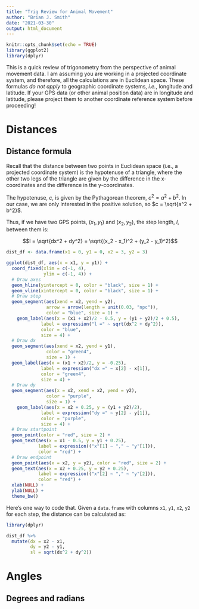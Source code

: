 ```yaml
---
title: "Trig Review for Animal Movement"
author: "Brian J. Smith"
date: "2021-03-30"
output: html_document
---
```


```r
knitr::opts_chunk$set(echo = TRUE)
library(ggplot2)
library(dplyr)
```

This is a quick review of trigonometry from the perspective of animal movement data. I am assuming you are working in a projected coordinate system, and therefore, all the calculations are in Euclidean space. These formulas *do not apply* to geographic coordinate systems, *i.e.*, longitude and latitude. If your GPS data (or other animal position data) are in longitude and latitude, please project them to another coordinate reference system before proceeding!

# Distances

## Distance formula

Recall that the distance between two points in Euclidean space (i.e., a projected coordinate system) is the hypotenuse of a triangle, where the other two legs of the triangle are given by the difference in the x-coordinates and the difference in the y-coordinates. 

The hypotenuse, $c$, is given by the Pythagorean theorem, $c^2 = a^2 + b^2$. In our case, we are only interested in the positive solution, so $c = \sqrt{a^2 + b^2}$.

Thus, if we have two GPS points, $(x_1, y_1)$ and $(x_2, y_2)$, the step length, $l$, between them is:

$$l = \sqrt{dx^2 + dy^2} = \sqrt{(x_2 - x_1)^2 + (y_2 - y_1)^2}$$

```r
dist_df <- data.frame(x1 = 0, y1 = 0, x2 = 3, y2 = 3)

ggplot(dist_df, aes(x = x1, y = y1)) + 
  coord_fixed(xlim = c(-1, 4), 
              ylim = c(-1, 4)) +
  # Draw axes
  geom_hline(yintercept = 0, color = "black", size = 1) +
  geom_vline(xintercept = 0, color = "black", size = 1) +
  # Draw step
  geom_segment(aes(xend = x2, yend = y2),
               arrow = arrow(length = unit(0.03, "npc")),
               color = "blue", size = 1) +
    geom_label(aes(x = (x1 + x2)/2 - 0.5, y = (y1 + y2)/2 + 0.5),
             label = expression("l =" ~ sqrt(dx^2 + dy^2)),
             color = "blue",
             size = 4) +
  # Draw dx
  geom_segment(aes(xend = x2, yend = y1),
               color = "green4", 
               size = 1) +
  geom_label(aes(x = (x1 + x2)/2, y = -0.25),
             label = expression("dx =" ~ x[2] - x[1]),
             color = "green4",
             size = 4) +
  # Draw dy
  geom_segment(aes(x = x2, xend = x2, yend = y2),
               color = "purple", 
               size = 1) +
    geom_label(aes(x = x2 + 0.25, y = (y1 + y2)/2),
             label = expression("dy =" ~ y[2] - y[1]),
             color = "purple",
             size = 4) +
  # Draw startpoint
  geom_point(color = "red", size = 2) +
  geom_text(aes(x = x1 - 0.5, y = y1 + 0.25),
            label = expression(("x"[1] ~ "," ~ "y"[1])),
            color = "red") +
  # Draw endpoint
  geom_point(aes(x = x2, y = y2), color = "red", size = 2) +
  geom_text(aes(x = x2 + 0.25, y = y2 + 0.25),
            label = expression(("x"[2] ~ "," ~ "y"[2])),
            color = "red") +
  xlab(NULL) +
  ylab(NULL) +
  theme_bw()  
```

Here's one way to code that. Given a `data.frame` with columns `x1`, `y1`, `x2`, `y2` for each step, the distance can be calculated as:

```r
library(dplyr)

dist_df %>% 
  mutate(dx = x2 - x1,
         dy = y2 - y1,
         sl = sqrt(dx^2 + dy^2))
```

# Angles

## Degrees and radians

